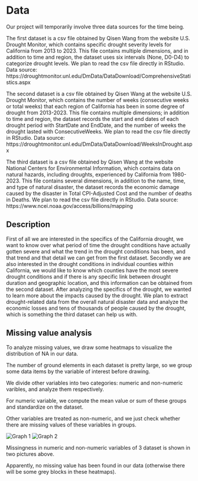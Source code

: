 # Data

Our project will temporarily involve three data sources for the time being.

The first dataset is a csv file obtained by Qisen Wang from the website U.S. Drought Monitor, which contains specific drought severity levels for California from 2013 to 2023. This file contains multiple dimensions, and in addition to time and region, the dataset uses six intervals (None, D0-D4) to categorize drought levels. We plan to read the csv file directly in RStudio. Data source: https://droughtmonitor.unl.edu/DmData/DataDownload/ComprehensiveStatistics.aspx

The second dataset is a csv file obtained by Qisen Wang at the website U.S. Drought Monitor, which contains the number of weeks (consecutive weeks or total weeks) that each region of California has been in some degree of drought from 2013-2023. This file contains multiple dimensions; in addition to time and region, the dataset records the start and end dates of each drought period with StartDate and EndDate, and the number of weeks the drought lasted with ConsecutiveWeeks. We plan to read the csv file directly in RStudio. Data source: https://droughtmonitor.unl.edu/DmData/DataDownload/WeeksInDrought.aspx

The third dataset is a csv file obtained by Qisen Wang at the website National Centers for Environmental Information, which contains data on natural hazards, including droughts, experienced by California from 1980-2023. This file contains several dimensions, in addition to the name, time, and type of natural disaster, the dataset records the economic damage caused by the disaster in Total CPI-Adjusted Cost and the number of deaths in Deaths. We plan to read the csv file directly in RStudio. Data source: https://www.ncei.noaa.gov/access/billions/mapping

## Description

First of all we are interested in the specifics of the California drought, we want to know over what period of time the drought conditions have actually gotten severe and what the trend in the drought conditions has been, and that trend and that detail we can get from the first dataset. Secondly we are also interested in the drought conditions in individual counties within California, we would like to know which counties have the most severe drought conditions and if there is any specific link between drought duration and geographic location, and this information can be obtained from the second dataset. After analyzing the specifics of the drought, we wanted to learn more about the impacts caused by the drought. We plan to extract drought-related data from the overall natural disaster data and analyze the economic losses and tens of thousands of people caused by the drought, which is something the third dataset can help us with.

## Missing value analysis

To analyze missing values, we draw some heatmaps to visualize the distribution of NA in our data.

The number of ground elements in each dataset is pretty large, so we group some data items by the variable of interest before drawing.

We divide other variables into two categories: numeric and non-numeric varibles, and analyze them respectively.

For numeric variable, we compute the mean value or sum of these groups and standardize on the dataset.

Other variables are treated as non-numeric, and we just check whether there are missing values of these variables in groups.

![Graph 1](WechatIMG70.png) ![Graph 2](WechatIMG71.png)

Missingness in numeric and non-numeric variables of 3 dataset is shown in two pictures above.

Apparently, no missing value has been found in our data (otherwise there will be some grey blocks in these heatmaps).
